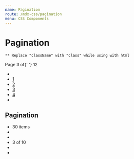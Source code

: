 ```yaml
---
name: Pagination
route: /mdx-css/pagination
menu: CSS Components
---
```



# Pagination

`** Replace "className" with "class" while using with html`

<Playground>
	<nav className="tutor-dashboard-pagination">
		<div classNames="tutor-pagination-hints">
			<div className="text-regular-caption color-text-subsued">
				Page <span className="text-medium-caption color-text-primary">3</span> of{' '}
				<span className="text-medium-caption color-text-primary">12</span>
			</div>
		</div>
		<ul className="tutor-pagination-numbers">
			<li className="pagination-prev">
				<a href="#">
					<span className="ttr-angle-left-filled"></span>
				</a>
			</li>
			<li className="pagination-number">
				<a href="#">1</a>
			</li>
			<li className="pagination-number">
				<a href="#">2</a>
			</li>
			<li className="pagination-number current">
				<a href="#">3</a>
			</li>
			<li className="pagination-number">
				<a href="#">4</a>
			</li>
			<li className="pagination-next">
				<a href="#">
					<span className="ttr-angle-right-filled"></span>
				</a>
			</li>
		</ul>
	</nav>
</Playground>

## Pagination

<Playground>
	<nav>
		<ul className="tutor-pagination">
			<li>
				<span>30 items</span>
			</li>
			<li>
				<a href="#">
					<i className="fas fa-angle-double-left"></i>
				</a>
			</li>
			<li>
				<a href="#">
					<i className="fas fa-angle-left"></i>
				</a>
			</li>
			<li>
				<span>3 of 10</span>
			</li>
			<li>
				<a href="#">
					<i className="fas fa-angle-right"></i>
				</a>
			</li>
			<li>
				<a href="#">
					<i className="fas fa-angle-double-right"></i>
				</a>
			</li>
		</ul>
	</nav>
</Playground>
